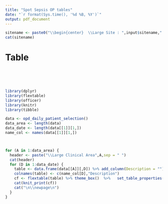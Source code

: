 ```yaml
---
title: "Spot Sepsis OP tables"
date: "`r format(Sys.time(), '%d %B, %Y')`"
output: pdf_document
---
```


```r
sitename <- paste0("\\begin{center}  \\Large Site : ",input$sitename," \\end{center}")
cat(sitename)
```

# Table
<br />
<br />
<br />
```r
library(dplyr)   
library(flextable)
library(officer)
library(knitr)
library(tibble)

data <- opd_daily_patient_selection()
data_area <- length(data)
data_date <- length(data[[1]][1,])
name_col <- names(data[[1]][1,])



for (A in 1:data_area) {
  header <- paste("\\Large Clinical Area",A,sep = " ")
  cat(header)
  for (D in 1:data_date) {
    table <- data.frame(data[[A]][,D]) %>% add_column(Description = "")
    colnames(table) <- c(name_col[D],"Description")
    cf <- flextable(table) %>% theme_box()  %>%   set_table_properties(layout = "fixed",width =1) %>% width(j = 1, 1.5) %>% width(j = 2, 5.5)
    cat(knit_print(cf))
    cat("\n\\newpage\n")
  }
}

```


  
